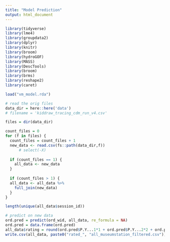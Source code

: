 ```yaml
---
title: "Model Prediction"
output: html_document
---
```


```r
library(tidyverse)
library(lme4)
library(groupdata2)
library(dplyr)
library(knitr) 
library(broom) 
library(hydroGOF)
library(MASS)
library(DescTools)
library(broom)
library(brms)
library(reshape2)
library(caret)
```

```r
load("vm_model.rda")
```

```r
# read the orig files
data_dir = here::here('data')
# filename = 'kiddraw_tracing_cdm_run_v4.csv'

files = dir(data_dir)
```

```r

count_files = 0
for (f in files) {
  count_files = count_files + 1 
  new_data <- read.csv(fs::path(data_dir,f))
      # select(-X)
 
  if (count_files == 1) {
    all_data <- new_data  
  }
  
  if (count_files > 1) {
  all_data <- all_data %>%
    full_join(new_data) 
  }
}
```

```r
length(unique(all_data$session_id))

```


```r
# predict on new data
ord.pred = predict(ord_wid, all_data, re_formula = NA)
ord.pred = data.frame(ord.pred)
all_data$rating = round(ord.pred$P.Y...1*1 + ord.pred$P.Y...2*2 + ord.pred$P.Y...3*3 + ord.pred$P.Y...4*4)
write.csv(all_data, paste0("rated_", "all_museumstation_filtered.csv"))
```

